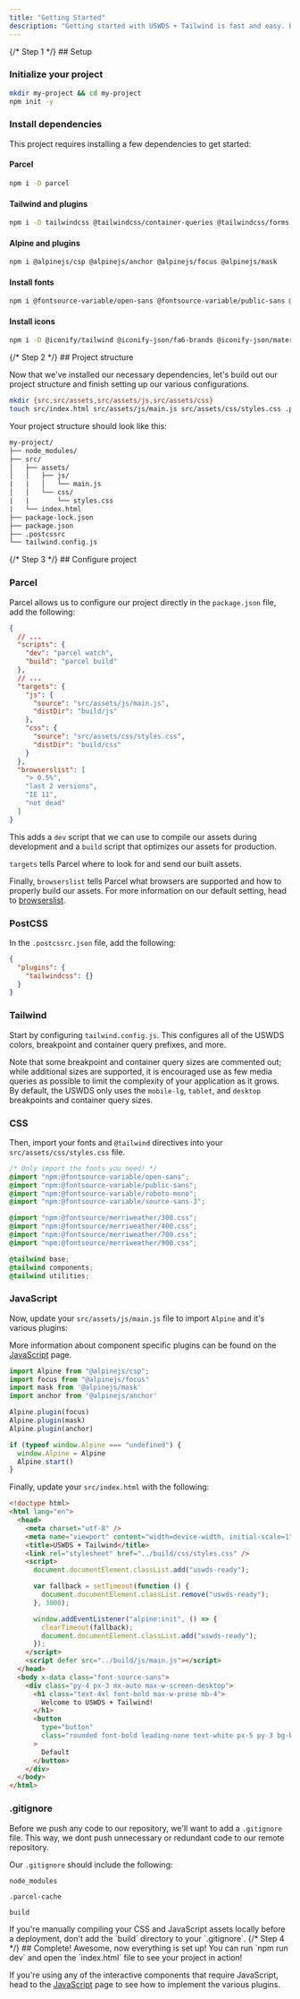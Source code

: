 ```yaml
---
title: "Getting Started"
description: "Getting started with USWDS + Tailwind is fast and easy. By copying and pasting the following snippets, you'll be up and running in minutes."
---
```




<ProcessList>
{/* Step 1 */}
<ProcessStep class="first:*:mt-0 before:top-0">
## Setup

### Initialize your project

```bash
mkdir my-project && cd my-project
npm init -y
```


### Install dependencies

This project requires installing a few dependencies to get started:

#### Parcel

```bash
npm i -D parcel
```

#### Tailwind and plugins

```bash
npm i -D tailwindcss @tailwindcss/container-queries @tailwindcss/forms @tailwindcss/typography tailwindcss-animate postcss
```


#### Alpine and plugins

```bash
npm i @alpinejs/csp @alpinejs/anchor @alpinejs/focus @alpinejs/mask
```

#### Install fonts

```bash
npm i @fontsource-variable/open-sans @fontsource-variable/public-sans @fontsource-variable/roboto-mono @fontsource-variable/source-sans-3 @fontsource/merriweather
```

#### Install icons

```bash
npm i -D @iconify/tailwind @iconify-json/fa6-brands @iconify-json/material-symbols
```
</ProcessStep>
{/* Step 2 */}
<ProcessStep class="first:*:mt-0 before:top-0">
## Project structure

Now that we've installed our necessary dependencies, let's build out our project structure and finish setting up our various configurations.

```bash
mkdir {src,src/assets,src/assets/js,src/assets/css}
touch src/index.html src/assets/js/main.js src/assets/css/styles.css .postcssrc.json tailwind.config.js .gitignore
```

Your project structure should look like this:

```graphql
my-project/
├── node_modules/
├── src/
│   ├── assets/
│   │   ├── js/
|   |   │   └── main.js
│   │   └── css/
|   |       └── styles.css
|   └── index.html
├── package-lock.json
├── package.json
├── .postcssrc
└── tailwind.config.js
```
</ProcessStep>
{/* Step 3 */}
<ProcessStep class="first:*:mt-0 before:top-0">
## Configure project

### Parcel

Parcel allows us to configure our project directly in the `package.json` file, add the following:

```json title="package.json"
{
  // ...
  "scripts": {
    "dev": "parcel watch",
    "build": "parcel build"
  },
  // ...
  "targets": {
    "js": {
      "source": "src/assets/js/main.js",
      "distDir": "build/js"
    },
    "css": {
      "source": "src/assets/css/styles.css",
      "distDir": "build/css"
    }
  },
  "browserslist": [
    "> 0.5%",
    "last 2 versions",
    "IE 11",
    "not dead"
  ]
}
```

This adds a `dev` script that we can use to compile our assets during development and a `build` script that optimizes our assets for production.

`targets` tells Parcel where to look for and send our built assets.

Finally, `browserslist` tells Parcel what browsers are supported and how to properly build our assets. For more information on our default setting, head to [browserslist](https://browsersl.ist/#q=%3E+0.5%25%2C+last+2+versions%2C+IE+11%2C+not+dead&region=US).

### PostCSS

In the `.postcssrc.json` file, add the following:

```json title=".postcssrc.json"
{
  "plugins": {
    "tailwindcss": {}
  }
}
```

### Tailwind

Start by configuring `tailwind.config.js`. This configures all of the USWDS colors, breakpoint and container query prefixes, and more.

Note that some breakpoint and container query sizes are commented out; while additional sizes are supported, it is encouraged use as few media queries as possible to limit the complexity of your application as it grows. By default, the USWDS only uses the `mobile-lg`, `tablet`, and `desktop` breakpoints and container query sizes.

<CollapsibleCode title="tailwind.config.js" lang="js" class="rounded" code={exampleTailwindConfig} />

### CSS

Then, import your fonts and `@tailwind` directives into your `src/assets/css/styles.css` file.

```css title="src/assets/css/styles.css"
/* Only import the fonts you need! */
@import "npm:@fontsource-variable/open-sans";
@import "npm:@fontsource-variable/public-sans";
@import "npm:@fontsource-variable/roboto-mono";
@import "npm:@fontsource-variable/source-sans-3";

@import "npm:@fontsource/merriweather/300.css";
@import "npm:@fontsource/merriweather/400.css";
@import "npm:@fontsource/merriweather/700.css";
@import "npm:@fontsource/merriweather/900.css";

@tailwind base;
@tailwind components;
@tailwind utilities;
```

### JavaScript

Now, update your `src/assets/js/main.js` file to import `Alpine` and it's various plugins:

<Alert>More information about component specific plugins can be found on the [JavaScript](/javascript) page.</Alert>

```js title="src/assets/js/main.js"
import Alpine from "@alpinejs/csp";
import focus from "@alpinejs/focus"
import mask from '@alpinejs/mask'
import anchor from '@alpinejs/anchor'

Alpine.plugin(focus)
Alpine.plugin(mask)
Alpine.plugin(anchor)

if (typeof window.Alpine === "undefined") {
  window.Alpine = Alpine
  Alpine.start()
}
```


Finally, update your `src/index.html` with the following:

```html title="src/index.html"
<!doctype html>
<html lang="en">
  <head>
    <meta charset="utf-8" />
    <meta name="viewport" content="width=device-width, initial-scale=1" />
    <title>USWDS + Tailwind</title>
    <link rel="stylesheet" href="../build/css/styles.css" />
    <script>
      document.documentElement.classList.add("uswds-ready");

      var fallback = setTimeout(function () {
        document.documentElement.classList.remove("uswds-ready");
      }, 3000);

      window.addEventListener("alpine:init", () => {
        clearTimeout(fallback);
        document.documentElement.classList.add("uswds-ready");
      });
    </script>
    <script defer src="../build/js/main.js"></script>
  </head>
  <body x-data class="font-source-sans">
    <div class="py-4 px-3 mx-auto max-w-screen-desktop">
      <h1 class="text-4xl font-bold max-w-prose mb-4">
        Welcome to USWDS + Tailwind!
      </h1>
      <button
        type="button"
        class="rounded font-bold leading-none text-white px-5 py-3 bg-blue-60v hover:bg-blue-warm-70v active:bg-blue-warm-80v focus:outline focus:outline-4 focus:outline-offset-4 focus:outline-blue-40v"
      >
        Default
      </button>
    </div>
  </body>
</html>
```

### .gitignore

Before we push any code to our repository, we'll want to add a `.gitignore` file. This way, we dont push unnecessary or redundant code to our remote repository.

Our `.gitignore` should include the following:

```shell title=.gitignore
node_modules

.parcel-cache

build 
```

<Alert type="warning">
  If you're manually compiling your CSS and JavaScript assets locally before a deployment, don't add the `build` directory to your `.gitignore`.
</Alert>

</ProcessStep>
{/* Step 4 */}
<ProcessStep class="first:*:mt-0 before:top-0">
## Complete!
Awesome, now everything is set up! You can run `npm run dev` and open the `index.html` file to see your project in action!

If you're using any of the interactive components that require JavaScript, head to the [JavaScript](/javascript) page to see how to implement the various plugins.
</ProcessStep>
</ProcessList>
